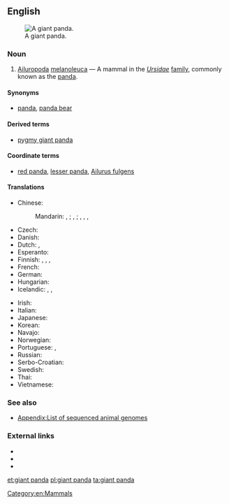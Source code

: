 ==English==
[[Image:Panda.jpg|thumb|A giant panda.]]

===Noun===
{{en-noun|head=[[giant]] [[panda]]}}

# [[Ailuropoda]] [[melanoleuca]] &mdash; A mammal in the ''[[Ursidae]]'' [[family]], commonly known as the [[panda]].

====Synonyms====
* {{sense|mammal}} [[panda]], [[panda bear]]

====Derived terms====
* [[pygmy giant panda]]

====Coordinate terms====
* {{sense|mammal}} [[red panda]], [[lesser panda]], [[w:red panda|Ailurus fulgens]] {{qualifier|at Wikipedia}}

====Translations====
{{trans-top|mammal}}
* Chinese:
*: Mandarin: {{t-|cmn|熊貓|sc=Hani}}, {{t-|cmn|熊猫|tr=xióngmāo|sc=Hani}}; {{t|cmn|大熊貓|sc=Hani}}, {{t|cmn|大熊猫|tr=dàxióngmāo|sc=Hani}}; {{t|cmn|貓熊|sc=Hani}}, {{t|cmn|猫熊|tr=māoxióng|sc=Hani}}, {{t|cmn|大貓熊|sc=Hani}}, {{t|cmn|大猫熊|tr=dàmāoxióng|sc=Hani}}
* Czech: {{t-|cs|panda velká|f}}
* Danish: {{t-|da|panda|m}}
* Dutch: {{t+|nl|panda|m}}, {{t-|nl|pandabeer|m}}
* Esperanto: {{t-|eo|granda pando}}
* Finnish: {{t+|fi|isopanda}}, {{t+|fi|jättiläispanda}}, {{t+|fi|panda}}, {{t+|fi|pandakarhu}}
* French: {{t-|fr|ours panda|m}}
* German: {{t+|de|Panda}}
* Hungarian: {{t-|hu|óriáspanda}}
* Icelandic: {{t-|is|panda|f}}, {{t-|is|pandabjörn|m}}, {{t-|is|pandabirna|f}}
{{trans-mid}}
* Irish: {{t-|ga|ollphanda|m}}
* Italian: {{t-|it|panda|m}}
* Japanese: {{t+|ja|パンダ|tr=panda}}
* Korean: {{t-|ko|판다|tr=panda|sc=Hang}}
* Navajo: {{tø|nv|shash łizhin dóó łigaígíí}}
* Norwegian: {{t+|no|panda|m}}
* Portuguese: {{t+|pt|panda|m}}, {{t-|pt|panda-gigante|m}}
* Russian: {{t+|ru|панда|f}}
* Serbo-Croatian: {{t-|sh|panda|f}}
* Swedish: {{t+|sv|panda|c}}
* Thai: {{t+|th|หมีแพนด้า|tr=mi-pan-da}}
* Vietnamese: {{t|vi|gấu trúc lớn}}
{{trans-bottom}}

===See also===
* [[Appendix:List of sequenced animal genomes]]

===External links===
* {{pedialite}}
* {{specieslite|Ailuropoda melanoleuca}}
* {{commonslite|Ailuropoda_melanoleuca}}
[[Category:en:Mammals]]

[[et:giant panda]]
[[pl:giant panda]]
[[ta:giant panda]]